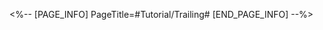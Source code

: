 <%-- [PAGE_INFO]
PageTitle=#Tutorial/Trailing#
[END_PAGE_INFO] --%>
{{Tutorial
|sort      = 604101
|title     = Trailing
|subtitle  = 
|type      = Adventure
|about     = 
|image1    = Tutorial Trailing 1.png{{subst:void|<!--$UPLOAD:<<SpriteOutput/TutorialPic/TutorialPage_604101.png>-<Tutorial Trailing 1.png>-<Tutorial Files>>-->}}
|text1     = When Trailing Mode is active, the {{Color|h|nobold=1|Gameplay Prompter}} will appear on top of the screen.
|image2    = Tutorial Trailing 2.png{{subst:void|<!--$UPLOAD:<<SpriteOutput/TutorialPic/TutorialPage_604102.png>-<Tutorial Trailing 2.png>-<Tutorial Files>>-->}}
|text2     = Please {{Color|h|nobold=1|keep the target you're trailing within your line of sight}}. After your target has left your screen for a set amount of time, you will have {{Color|h|nobold=1|lost the target}}, and the mission {{Color|h|nobold=1|will be considered failed when the Prompter's countdown reaches zero}}. Please find your trailing target before the Prompter's countdown reaches zero.
|image3    = Tutorial Trailing 3.png{{subst:void|<!--$UPLOAD:<<SpriteOutput/TutorialPic/TutorialPage_604103.png>-<Tutorial Trailing 3.png>-<Tutorial Files>>-->}}
|text3     = Performing actions that make it easy for the target to discover you, such as {{Color|h|nobold=1|running or sprinting}}, will increase the {{Color|h|nobold=1|value of the Alert Gauge}} in the Prompter. The louder your actions are, the faster the Alert Gauge value will increase. {{Color|h|nobold=1|When the Alert Gauge is full, the mission will be considered as failed}}.
|image4    = Tutorial Trailing 4.png{{subst:void|<!--$UPLOAD:<<SpriteOutput/TutorialPic/TutorialPage_604104.png>-<Tutorial Trailing 4.png>-<Tutorial Files>>-->}}
|text4     = When Trailing Mode is active, a series of cover spots that you can shelter behind will be marked within the scene. Interact with a cover to enter {{Color|h|nobold=1|Stealth Mode}}. While in Stealth Mode, it becomes harder for the target you are trailing to discover you. However, be cautious not to hide in a spot that is directly in the target's line of sight.
|image5    = Tutorial Trailing 5.png{{subst:void|<!--$UPLOAD:<<SpriteOutput/TutorialPic/TutorialPage_604105.png>-<Tutorial Trailing 5.png>-<Tutorial Files>>-->}}
|text5     = Please use a cover to enter Stealth Mode when you are about to be discovered by the target. Alternatively, put distance between you and your target without creating noise. {{Color|h|nobold=1|The Alert Gauge value will decrease once you maneuver out of the target's line of sight}}.
}}